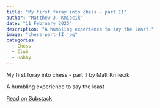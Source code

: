 ```yaml
---
title: "My first foray into chess - part II"
author: "Matthew J. Kmiecik"
date: "11 February 2025"
description: "A humbling experience to say the least."
image: "chess-part-II.jpg"
categories:
  - Chess
  - Club
  - Hobby
---
```


<div class="substack-post-embed"><p lang="en">My first foray into chess - part II by Matt Kmiecik</p><p>A humbling experience to say the least</p><a data-post-link href="https://mattkmiecik.substack.com/p/my-first-foray-into-chess-part-ii">Read on Substack</a></div><script async src="https://substack.com/embedjs/embed.js" charset="utf-8"></script>
